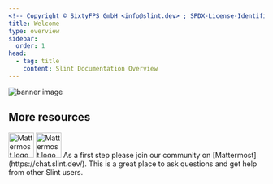 ```yaml
---
<!-- Copyright © SixtyFPS GmbH <info@slint.dev> ; SPDX-License-Identifier: MIT -->
title: Welcome
type: overview
sidebar:
  order: 1
head:
  - tag: title
    content: Slint Documentation Overview
---
```



![banner image](../../assets/banner.webp)

<ThreeCardGrid>
<LinkCard
  title="VS Code Quick Start"
  href="/master/docs/slint/getting-started/intro"
  description="Follow along with our VsCode extension and live code tooling."
/>
<LinkCard
  title="Guide"
  href="/master/docs/slint/guide/intro"
  description="Learn the basics of Slint."
/>
<LinkCard
  title="Tutorial"
  href="/master/docs/slint/tutorial/quickstart"
  description="Follow along with our tutorial."
/>
</ThreeCardGrid>

## More resources

<Image class="light:sl-hidden" src={mattermostLogoDark} loading="lazy" width="50" alt="Mattermost logo" />
<Image class="dark:sl-hidden" src={mattermostLogoLight} loading="lazy" width="50" alt="Mattermost logo" />
As a first step please join our community on [Mattermost](https://chat.slint.dev/). This is a great place to ask questions and get help from other Slint users.
